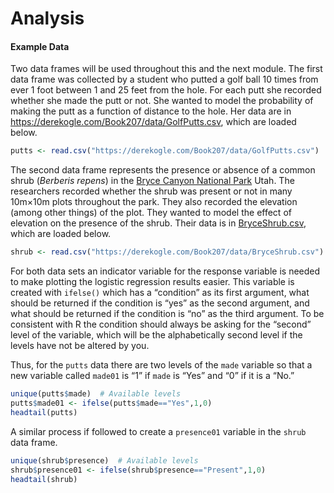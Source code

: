 # Analysis {#LogRegAnalysis}


#### Example Data {-}
Two data frames will be used throughout this and the next module. The first data frame was collected by a student who putted a golf ball 10 times from ever 1 foot between 1 and 25 feet from the hole. For each putt she recorded whether she made the putt or not. She wanted to model the probability of making the putt as a function of distance to the hole. Her data are in [https://derekogle.com/Book207/data/GolfPutts.csv](GolfPutts.csv), which are loaded below.

```r
putts <- read.csv("https://derekogle.com/Book207/data/GolfPutts.csv")
```

The second data frame represents the presence or absence of a common shrub (*Berberis repens*) in the [Bryce Canyon National Park](https://www.nps.gov/brca/index.htm) Utah. The researchers recorded whether the shrub was present or not in many 10m&times;10m plots throughout the park. They also recorded the elevation (among other things) of the plot. They wanted to model the effect of elevation on the presence of the shrub. Their data is in [BryceShrub.csv](https://derekogle.com/Book207/data/BryceShrub.csv), which are loaded below.

```r
shrub <- read.csv("https://derekogle.com/Book207/data/BryceShrub.csv")
```

For both data sets an indicator variable for the response variable is needed to make plotting the logistic regression results easier. This variable is created with `ifelse()` which has a "condition" as its first argument, what should be returned if the condition is "yes" as the second argument, and what should be returned if the condition is "no" as the third argument. To be consistent with R the condition should always be asking for the "second" level of the variable, which will be the alphabetically second level if the levels have not be altered by you.

Thus, for the `putts` data there are two levels of the `made` variable so that a new variable called `made01` is "1" if `made` is "Yes" and "0" if it is a "No."

```r
unique(putts$made)  # Available levels
putts$made01 <- ifelse(putts$made=="Yes",1,0)
headtail(putts)
```

A similar process if followed to create a `presence01` variable in the `shrub` data frame.

```r
unique(shrub$presence)  # Available levels
shrub$presence01 <- ifelse(shrub$presence=="Present",1,0)
headtail(shrub)
```
